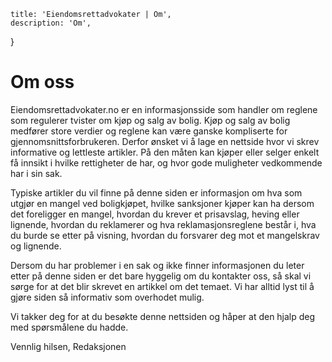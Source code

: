 
    title: 'Eiendomsrettadvokater | Om',
    description: 'Om',
}


# Om oss

Eiendomsrettadvokater.no er en informasjonsside som handler om reglene som regulerer tvister om kjøp og salg av bolig. Kjøp og salg av bolig medfører store verdier og reglene kan være ganske kompliserte for gjennomsnittsforbrukeren. Derfor ønsket vi å lage en nettside hvor vi skrev informative og lettleste artikler. På den måten kan kjøper eller selger enkelt få innsikt i hvilke rettigheter de har, og hvor gode muligheter vedkommende har i sin sak.

Typiske artikler du vil finne på denne siden er informasjon om hva som utgjør en mangel ved boligkjøpet, hvilke sanksjoner kjøper kan ha dersom det foreligger en mangel, hvordan du krever et prisavslag, heving eller lignende, hvordan du reklamerer og hva reklamasjonsreglene består i, hva du burde se etter på visning, hvordan du forsvarer deg mot et mangelskrav og lignende.

Dersom du har problemer i en sak og ikke finner informasjonen du leter etter på denne siden er det bare hyggelig om du kontakter oss, så skal vi sørge for at det blir skrevet en artikkel om det temaet. Vi har alltid lyst til å gjøre siden så informativ som overhodet mulig.

Vi takker deg for at du besøkte denne nettsiden og håper at den hjalp deg med spørsmålene du hadde.

Vennlig hilsen, Redaksjonen
